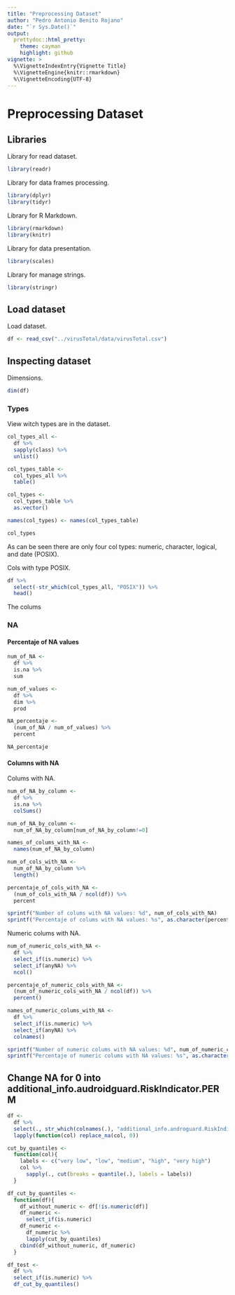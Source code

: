 ```yaml
---
title: "Preprocessing Dataset"
author: "Pedro Antonio Benito Rojano"
date: "`r Sys.Date()`"
output:
  prettydoc::html_pretty:
    theme: cayman
    highlight: github
vignette: >
  %\VignetteIndexEntry{Vignette Title}
  %\VignetteEngine{knitr::rmarkdown}
  %\VignetteEncoding{UTF-8}
---
```


# Preprocessing Dataset

## Libraries

Library for read dataset.

```r
library(readr)
```

Library for data frames processing.

```r
library(dplyr)
library(tidyr)
```

Library for R Markdown.

```r
library(rmarkdown)
library(knitr)
```

Library for data presentation.

```r
library(scales)
```

Library for manage strings.

```r
library(stringr)
```

## Load dataset

Load dataset.

```r
df <- read_csv("../virusTotal/data/virusTotal.csv")
```

## Inspecting dataset

Dimensions.

```r
dim(df)
```
### Types

View witch types are in the dataset.

```r
col_types_all <- 
  df %>% 
  sapply(class) %>% 
  unlist()

col_types_table <- 
  col_types_all %>% 
  table()

col_types <- 
  col_types_table %>% 
  as.vector()

names(col_types) <- names(col_types_table)
```
```r
col_types
```

As can be seen there are only four col types: numeric, character, logical, and date (POSIX).

Cols with type POSIX.

```r
df %>% 
  select(-str_which(col_types_all, "POSIX")) %>% 
  head()
```

The colums 

### NA

#### Percentaje of NA values

```r
num_of_NA <- 
  df %>% 
  is.na %>% 
  sum

num_of_values <- 
  df %>% 
  dim %>% 
  prod

NA_percentaje <- 
  (num_of_NA / num_of_values) %>% 
  percent
```
```r
NA_percentaje
```

#### Columns with NA

Colums with NA.

```r
num_of_NA_by_column <- 
  df %>% 
  is.na %>% 
  colSums()

num_of_NA_by_column <- 
  num_of_NA_by_column[num_of_NA_by_column!=0]

names_of_colums_with_NA <- 
  names(num_of_NA_by_column)

num_of_cols_with_NA <- 
  num_of_NA_by_column %>% 
  length()

percentaje_of_cols_with_NA <-
  (num_of_cols_with_NA / ncol(df)) %>% 
  percent
```
```r
sprintf("Number of colums with NA values: %d", num_of_cols_with_NA)
sprintf("Percentaje of colums with NA values: %s", as.character(percentaje_of_cols_with_NA))
```

Numeric colums with NA.

```r
num_of_numeric_cols_with_NA <- 
  df %>% 
  select_if(is.numeric) %>% 
  select_if(anyNA) %>% 
  ncol()

percentaje_of_numeric_cols_with_NA <- 
  (num_of_numeric_cols_with_NA / ncol(df)) %>% 
  percent()

names_of_numeric_colums_with_NA <- 
  df %>% 
  select_if(is.numeric) %>% 
  select_if(anyNA) %>% 
  colnames()
```
```r
sprintf("Number of numeric colums with NA values: %d", num_of_numeric_cols_with_NA)
sprintf("Percentaje of numeric colums with NA values: %s", as.character(percentaje_of_numeric_cols_with_NA))
```

## Change NA for 0 into additional_info.audroidguard.RiskIndicator.PERM

```r
df <- 
  df %>% 
  select(., str_which(colnames(.), "additional_info.androguard.RiskIndicator.PERM")) %>% 
  lapply(function(col) replace_na(col, 0))
```

```r
cut_by_quantiles <- 
  function(col){
    labels <- c("very low", "low", "medium", "high", "very high")
    col %>% 
      sapply(., cut(breaks = quantile(.), labels = labels))
  }

df_cut_by_quantiles <- 
  function(df){
    df_without_numeric <- df[!is.numeric(df)]
    df_numeric <- 
      select_if(is.numeric)
    df_numeric <- 
      df_numeric %>% 
      lapply(cut_by_quantiles)
    cbind(df_without_numeric, df_numeric)
  }

df_test <- 
  df %>% 
  select_if(is.numeric) %>% 
  df_cut_by_quantiles()
  
```











